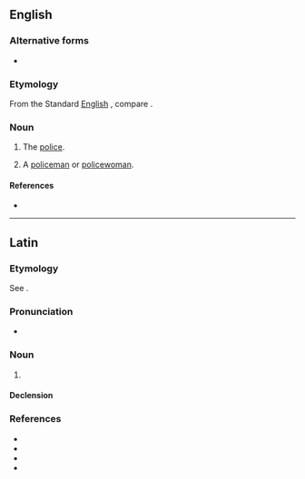 ==English==

===Alternative forms===
* {{l|en|polis}}

===Etymology===
From the Standard [[English]] {{m|en|police}}, compare {{cog|sco|polis}}.

===Noun===
{{en-noun|~}}

# {{lb|en|uncountable|Geordie}} The [[police]].
# {{lb|en|countable|Geordie}} A [[policeman]] or [[policewoman]].

====References====
* {{R:Northeast Dialect 2005}}

----

==Latin==

===Etymology===
See {{m|la|pollen||fine flour}}.

===Pronunciation===
* {{la-IPA|pollis}}

===Noun===
{{la-noun|pollis/pollin<3>|g=m|g2=f}}

# {{alternative form of|la|pollen}}

====Declension====
{{la-ndecl|pollis/pollin<3>}}

===References===
* {{R:L&S|pollis}}
* {{R:Gaffiot|p=1,195/3|pollis|1_pollis}}
* {{R:PersEnc}}
* {{R:Smith's Persons}}